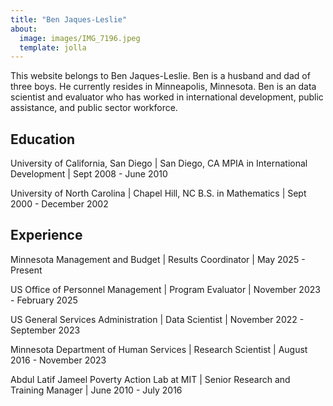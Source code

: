```yaml
---
title: "Ben Jaques-Leslie"
about:
  image: images/IMG_7196.jpeg
  template: jolla
---
```


This website belongs to Ben Jaques-Leslie. Ben is a husband and dad of three boys. He currently resides in Minneapolis, Minnesota. Ben is an data scientist and evaluator who has worked in international development, public assistance, and public sector workforce.

## Education

University of California, San Diego \| San Diego, CA MPIA in International Development \| Sept 2008 - June 2010

University of North Carolina \| Chapel Hill, NC B.S. in Mathematics \| Sept 2000 - December 2002

## Experience

Minnesota Management and Budget \| Results Coordinator \| May 2025 - Present

US Office of Personnel Management \| Program Evaluator \| November 2023 - February 2025

US General Services Administration \| Data Scientist \| November 2022 - September 2023

Minnesota Department of Human Services \| Research Scientist \| August 2016 - November 2023

Abdul Latif Jameel Poverty Action Lab at MIT \| Senior Research and Training Manager \| June 2010 - July 2016
